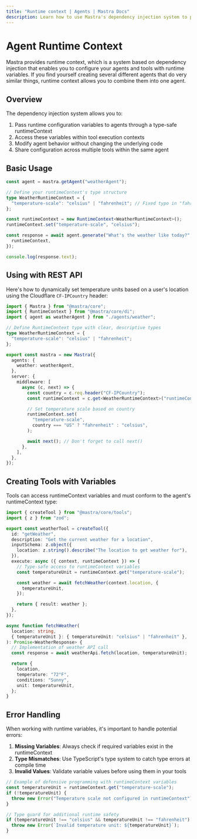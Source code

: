 ```yaml
---
title: "Runtime context | Agents | Mastra Docs"
description: Learn how to use Mastra's dependency injection system to provide runtime configuration to agents and tools.
---
```


# Agent Runtime Context

Mastra provides runtime context, which is a system based on dependency injection that enables you to configure your agents and tools with runtime variables. If you find yourself creating several different agents that do very similar things, runtime context allows you to combine them into one agent.

## Overview

The dependency injection system allows you to:

1. Pass runtime configuration variables to agents through a type-safe runtimeContext
2. Access these variables within tool execution contexts
3. Modify agent behavior without changing the underlying code
4. Share configuration across multiple tools within the same agent

## Basic Usage

```typescript
const agent = mastra.getAgent("weatherAgent");

// Define your runtimeContext's type structure
type WeatherRuntimeContext = {
  "temperature-scale": "celsius" | "fahrenheit"; // Fixed typo in "fahrenheit"
};

const runtimeContext = new RuntimeContext<WeatherRuntimeContext>();
runtimeContext.set("temperature-scale", "celsius");

const response = await agent.generate("What's the weather like today?", {
  runtimeContext,
});

console.log(response.text);
```

## Using with REST API

Here's how to dynamically set temperature units based on a user's location using the Cloudflare `CF-IPCountry` header:

```typescript filename="src/index.ts"
import { Mastra } from "@mastra/core";
import { RuntimeContext } from "@mastra/core/di";
import { agent as weatherAgent } from "./agents/weather";

// Define RuntimeContext type with clear, descriptive types
type WeatherRuntimeContext = {
  "temperature-scale": "celsius" | "fahrenheit";
};

export const mastra = new Mastra({
  agents: {
    weather: weatherAgent,
  },
  server: {
    middleware: [
      async (c, next) => {
        const country = c.req.header("CF-IPCountry");
        const runtimeContext = c.get<WeatherRuntimeContext>("runtimeContext");

        // Set temperature scale based on country
        runtimeContext.set(
          "temperature-scale",
          country === "US" ? "fahrenheit" : "celsius",
        );

        await next(); // Don't forget to call next()
      },
    ],
  },
});
```

## Creating Tools with Variables

Tools can access runtimeContext variables and must conform to the agent's runtimeContext type:

```typescript
import { createTool } from "@mastra/core/tools";
import { z } from "zod";

export const weatherTool = createTool({
  id: "getWeather",
  description: "Get the current weather for a location",
  inputSchema: z.object({
    location: z.string().describe("The location to get weather for"),
  }),
  execute: async ({ context, runtimeContext }) => {
    // Type-safe access to runtimeContext variables
    const temperatureUnit = runtimeContext.get("temperature-scale");

    const weather = await fetchWeather(context.location, {
      temperatureUnit,
    });

    return { result: weather };
  },
});

async function fetchWeather(
  location: string,
  { temperatureUnit }: { temperatureUnit: "celsius" | "fahrenheit" },
): Promise<WeatherResponse> {
  // Implementation of weather API call
  const response = await weatherApi.fetch(location, temperatureUnit);

  return {
    location,
    temperature: "72°F",
    conditions: "Sunny",
    unit: temperatureUnit,
  };
}
```

## Error Handling

When working with runtime variables, it's important to handle potential errors:

1. **Missing Variables**: Always check if required variables exist in the runtimeContext
2. **Type Mismatches**: Use TypeScript's type system to catch type errors at compile time
3. **Invalid Values**: Validate variable values before using them in your tools

```typescript
// Example of defensive programming with runtimeContext variables
const temperatureUnit = runtimeContext.get("temperature-scale");
if (!temperatureUnit) {
  throw new Error("Temperature scale not configured in runtimeContext");
}

// Type guard for additional runtime safety
if (temperatureUnit !== "celsius" && temperatureUnit !== "fahrenheit") {
  throw new Error(`Invalid temperature unit: ${temperatureUnit}`);
}
```
